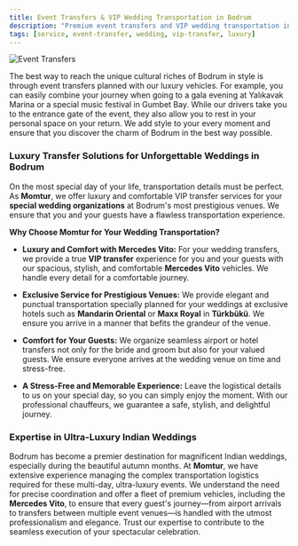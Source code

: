 ```yaml
---
title: Event Transfers & VIP Wedding Transportation in Bodrum
description: "Premium event transfers and VIP wedding transportation in Bodrum with Momtur Travel. Arrive in style and comfort for your special occasions."
tags: [service, event-transfer, wedding, vip-transfer, luxury]
---
```


![Event Transfers](https://res.cloudinary.com/djzzikcey/image/upload/v1752512813/momtur_uploads/ubsqybqujsdvse4tbw1u.jpg)

The best way to reach the unique cultural riches of Bodrum in style is through event transfers planned with our luxury vehicles. For example, you can easily combine your journey when going to a gala evening at Yalıkavak Marina or a special music festival in Gumbet Bay. While our drivers take you to the entrance gate of the event, they also allow you to rest in your personal space on your return. We add style to your every moment and ensure that you discover the charm of Bodrum in the best way possible.

### Luxury Transfer Solutions for Unforgettable Weddings in Bodrum

On the most special day of your life, transportation details must be perfect. As **Momtur**, we offer luxury and comfortable VIP transfer services for your **special wedding organizations** at Bodrum's most prestigious venues. We ensure that you and your guests have a flawless transportation experience.

**Why Choose Momtur for Your Wedding Transportation?**

*   **Luxury and Comfort with Mercedes Vito:** For your wedding transfers, we provide a true **VIP transfer** experience for you and your guests with our spacious, stylish, and comfortable **Mercedes Vito** vehicles. We handle every detail for a comfortable journey.

*   **Exclusive Service for Prestigious Venues:** We provide elegant and punctual transportation specially planned for your weddings at exclusive hotels such as **Mandarin Oriental** or **Maxx Royal** in **Türkbükü**. We ensure you arrive in a manner that befits the grandeur of the venue.

*   **Comfort for Your Guests:** We organize seamless airport or hotel transfers not only for the bride and groom but also for your valued guests. We ensure everyone arrives at the wedding venue on time and stress-free.

*   **A Stress-Free and Memorable Experience:** Leave the logistical details to us on your special day, so you can simply enjoy the moment. With our professional chauffeurs, we guarantee a safe, stylish, and delightful journey.

### Expertise in Ultra-Luxury Indian Weddings

Bodrum has become a premier destination for magnificent Indian weddings, especially during the beautiful autumn months. At **Momtur**, we have extensive experience managing the complex transportation logistics required for these multi-day, ultra-luxury events. We understand the need for precise coordination and offer a fleet of premium vehicles, including the **Mercedes Vito**, to ensure that every guest's journey—from airport arrivals to transfers between multiple event venues—is handled with the utmost professionalism and elegance. Trust our expertise to contribute to the seamless execution of your spectacular celebration.
